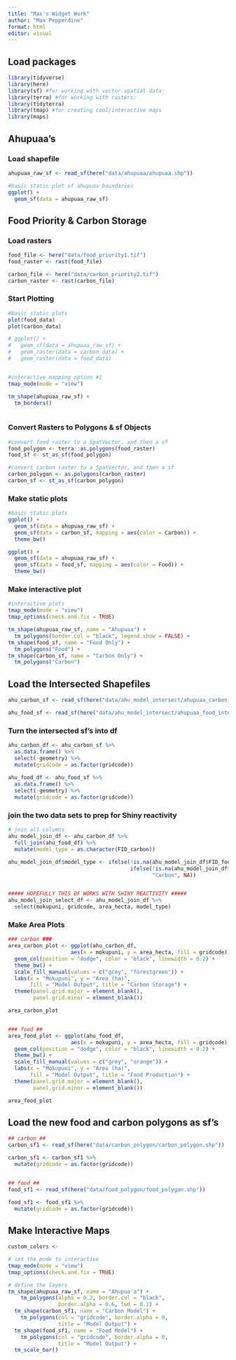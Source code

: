```yaml
---
title: "Max's Widget Work"
author: "Max Pepperdine"
format: html
editor: visual
---
```


## Load packages

```r
library(tidyverse)
library(here)
library(sf) #for working with vector spatial data:
library(terra) #for working with rasters:
library(tidyterra)
library(tmap) #for creating cool/interactive maps
library(maps)
```

## Ahupuaa's

### Load shapefile

```r
ahupuaa_raw_sf <- read_sf(here("data/ahupuaa/ahupuaa.shp"))

#basic static plot of ahupuaa boundaries
ggplot() +
  geom_sf(data = ahupuaa_raw_sf)
```

## Food Priority & Carbon Storage

### Load rasters

```r
food_file <- here("data/food_priority1.tif")
food_raster <- rast(food_file)

carbon_file <- here("data/carbon_priority2.tif")
carbon_raster <- rast(carbon_file)
```

### Start Plotting

```r
#basic static plots
plot(food_data)
plot(carbon_data)

# ggplot() +
#   geom_sf(data = ahupuaa_raw_sf) +
#   geom_raster(data = carbon_data) +
#   geom_raster(data = food_data)


#interactive mapping option #1
tmap_mode(mode = "view")

tm_shape(ahupuaa_raw_sf) + 
  tm_borders()
  

```

### Convert Rasters to Polygons & sf Objects

```r
#convert food raster to a SpatVector, and then a sf
food_polygon <- terra::as.polygons(food_raster)
food_sf <- st_as_sf(food_polygon)

#convert carbon raster to a SpatVector, and then a sf
carbon_polygon <- as.polygons(carbon_raster)
carbon_sf <- st_as_sf(carbon_polygon)
```

### Make static plots

```r
#basic static plots
ggplot() +
  geom_sf(data = ahupuaa_raw_sf) +
  geom_sf(data = carbon_sf, mapping = aes(color = Carbon)) +
  theme_bw()

ggplot() +
  geom_sf(data = ahupuaa_raw_sf) +
  geom_sf(data = food_sf, mapping = aes(color = Food)) +
  theme_bw()
```

### Make interactive plot

```r
#interactive plots
tmap_mode(mode = "view")
tmap_options(check.and.fix = TRUE)

tm_shape(ahupuaa_raw_sf, name = "Ahupuaa") +
  tm_polygons(border.col = "black", legend.show = FALSE) +
tm_shape(food_sf, name = "Food Only") +
  tm_polygons("Food") +
tm_shape(carbon_sf, name = "Carbon Only") +
  tm_polygons("Carbon")
```

## Load the Intersected Shapefiles

```r
ahu_carbon_sf <- read_sf(here("data/ahu_model_intersect/ahupuaa_carbon_intersect.shp"))

ahu_food_sf <- read_sf(here("data/ahu_model_intersect/ahupuaa_food_intersect.shp"))
```

### Turn the intersected sf's into df

```r
ahu_carbon_df <- ahu_carbon_sf %>% 
  as.data.frame() %>% 
  select(-geometry) %>% 
  mutate(gridcode = as.factor(gridcode))
  
ahu_food_df <- ahu_food_sf %>% 
  as.data.frame() %>% 
  select(-geometry) %>% 
  mutate(gridcode = as.factor(gridcode))
```

### join the two data sets to prep for Shiny reactivity 

```r
# join all columns
ahu_model_join_df <- ahu_carbon_df %>% 
  full_join(ahu_food_df) %>% 
  mutate(model_type = as.character(FID_carbon))

ahu_model_join_df$model_type <- ifelse(!is.na(ahu_model_join_df$FID_food), "Food", 
                                       ifelse(!is.na(ahu_model_join_df$FID_carbon), 
                                              "Carbon", NA))


##### HOPEFULLY THIS DF WORKS WITH SHINY REACTIVITY #####
ahu_model_join_select_df <- ahu_model_join_df %>% 
  select(mokupuni, gridcode, area_hecta, model_type)
```

### Make Area Plots

```r
### carbon ###
area_carbon_plot <- ggplot(ahu_carbon_df, 
                    aes(x = mokupuni, y = area_hecta, fill = gridcode)) +
  geom_col(position = "dodge", color = "black", linewidth = 0.2) +
  theme_bw() +
  scale_fill_manual(values = c("grey", "forestgreen")) +
  labs(x = "Mokupuni", y = "Area (ha)", 
       fill = "Model Output", title = "Carbon Storage") +
  theme(panel.grid.major = element_blank(),
        panel.grid.minor = element_blank())

area_carbon_plot


### food ##
area_food_plot <- ggplot(ahu_food_df, 
                    aes(x = mokupuni, y = area_hecta, fill = gridcode)) +
  geom_col(position = "dodge", color = "black", linewidth = 0.2) +
  theme_bw() + 
  scale_fill_manual(values = c("grey", "orange")) +
  labs(x = "Mokupuni", y = "Area (ha)", 
       fill = "Model Output", title = "Food Production") +
  theme(panel.grid.major = element_blank(),
        panel.grid.minor = element_blank())

area_food_plot
```

## Load the new food and carbon polygons as sf's

```r
## carbon ##
carbon_sf1 <- read_sf(here("data/carbon_polygon/carbon_polygon.shp"))

carbon_sf1 <- carbon_sf1 %>% 
  mutate(gridcode = as.factor(gridcode))


## food ##
food_sf1 <- read_sf(here("data/food_polygon/food_polygon.shp"))

food_sf1 <- food_sf1 %>% 
  mutate(gridcode = as.factor(gridcode))
```

## Make Interactive Maps

```r
custom_colors <- 

# set the mode to interactive
tmap_mode(mode = "view")
tmap_options(check.and.fix = TRUE)

# define the layers
tm_shape(ahupuaa_raw_sf, name = "Ahupua'a") +
    tm_polygons(alpha = 0.2, border.col = "black", 
                border.alpha = 0.6, lwd = 0.2) +
  tm_shape(carbon_sf1, name = "Carbon Model") +
    tm_polygons(col = "gridcode", border.alpha = 0, 
                title = "Model Output") +
  tm_shape(food_sf1, name = "Food Model") +
    tm_polygons(col = "gridcode", border.alpha = 0, 
                title = "Model Output") +
  tm_scale_bar()
```







